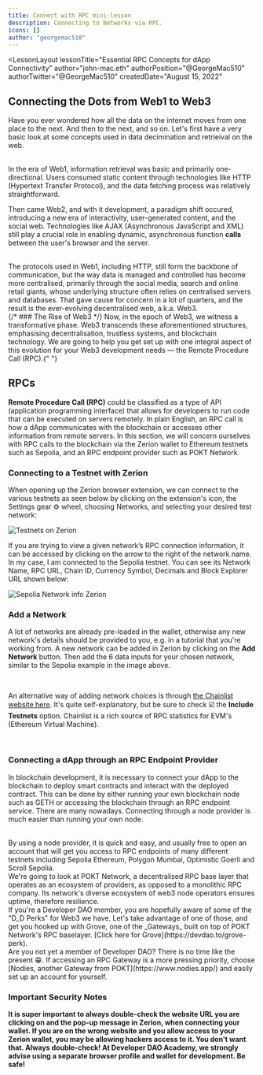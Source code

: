 ```yaml
---
title: Connect with RPC mini-lesson
description: Connecting to Networks via RPC.
icons: []
author: "georgemac510"
---
```



<LessonLayout
   lessonTitle="Essential RPC Concepts for dApp Connectivity" 
   author="john-mac.eth"
   authorPosition="@GeorgeMac510"
   authorTwitter="@GeorgeMac510"
   createdDate="August 15, 2022"
>

## Connecting the Dots from Web1 to Web3

Have you ever wondered how all the data on the internet moves from one place
to the next. And then to the next, and so on. Let's first have a very basic
look at some concepts used in data decimination and retrieival on the web.

<br />
In the era of Web1, information retrieval was basic and primarily one-directional. Users consumed static
content through technologies like HTTP (Hypertext Transfer Protocol), and the data fetching process was
relatively straightforward.
<br />

Then came Web2, and with it development, a paradigm shift occured, introducing a
new era of interactivity, user-generated content, and the social web. Technologies
like AJAX (Asynchronous JavaScript and XML) still play a crucial role in enabling
dynamic, asynchronous function **calls** between the user's browser and the server.

<br />
The protocols used in Web1, including HTTP, still form the backbone of communication, but the way data
is managed and controlled has become more centralised, primarily through the social media, search and
online retail giants, whose underlying structure often relies on centralised servers and databases. That
gave cause for concern in a lot of quarters, and the result is the ever-evolving decentralised web, a.k.a.
Web3.

<br />
{/* ### The Rise of Web3 */}
Now, in the epoch of Web3, we witness a transformative phase. Web3 transcends these aforementioned
structures, emphasising decentralisation, trustless systems, and blockchain technology. We are going
to help you get set up with one integral aspect of this evolution for your Web3 development needs —
the Remote Procedure Call (RPC).{" "}

## RPCs

**Remote Procedure Call (RPC)** could be classified as a type of API
(application programming interface) that allows for developers to run code that
can be executed on servers remotely. In plain English, an RPC call is how a dApp
communicates with the blockchain or accesses other information from remote
servers. In this section, we will concern ourselves with RPC calls to the
blockchain via the Zerion wallet to Ethereum testnets such as Sepolia, and an RPC
endpoint provider such as POKT Network.

### Connecting to a Testnet with Zerion

When opening up the Zerion browser extension, we can connect to the various
testnets as seen below by clicking on the extension's icon, the Settings gear ⚙️
wheel, choosing Networks, and selecting your desired test network:

![Testnets on Zerion](/assets/lessons/connect-with-rpc/test-networks-zerion.png)

If you are trying to view a given network’s RPC connection information, it can be
accessed by clicking on the arrow to the right of the network name. In my case,
I am connected to the Sepolia testnet. You can see its Network Name, RPC URL,
Chain ID, Currency Symbol, Decimals and Block Explorer URL shown below:

![Sepolia Network info Zerion](/assets/lessons/connect-with-rpc/sepolia-network-info-zerion.png)

### Add a Network

A lot of networks are already pre-loaded in the wallet, otherwise any new network's
details should be provided to you, e.g. in a tutorial that you're working from. A new
network can be added in Zerion by clicking on the **Add Network** button. Then
add the 6 data inputs for your chosen network, similar to the Sepolia example in the
image above.

<br />

An alternative way of adding network choices is through
[the Chainlist website here](https://chainlist.org/). It's quite self-explanatory,
but be sure to check ☑️ the **Include Testnets** option. Chainlist is a rich source
of RPC statistics for EVM's (Ethereum Virtual Machine).

<br />

### Connecting a dApp through an RPC Endpoint Provider

In blockchain development, it is necessary to connect your dApp to the
blockchain to deploy smart contracts and interact with the deployed contract.
This can be done by either running your own blockchain node such as GETH or
accessing the blockchain through an RPC endpoint service. There are many nowadays.
Connecting through a node provider is much easier than running your own node.

<br />
By using a node provider, it is quick and easy, and usually free to open an account that will get you
access to RPC endpoints of many different testnets including Sepolia Ethereum, Polygon Mumbai, Optimistic
Goerli and Scroll Sepolia.
<br />
We're going to look at POKT Network, a decentralised RPC base layer that operates as an ecosystem of
providers, as opposed to a monolithic RPC company. Its network's diverse ecosystem of web3 node operators
ensures uptime, therefore resilience.
<br />
If you're a Developer DAO member, you are hopefully aware of some of the "D_D Perks" for Web3 we have.
Let's take advantage of one of those, and get you hooked up with Grove, one of the _Gateways_ built on
top of POKT Network's RPC baselayer. [Click here for Grove](https://devdao.to/grove-perk).

<br />
Are you not yet a member of Developer DAO? There is no time like the present 😁. If accessing an RPC
Gateway is a more pressing priority, choose [Nodies, another Gateway from POKT](https://www.nodies.app/)
and easily set up an account for yourself.

### Important Security Notes

**It is super important to always double-check the website URL you are clicking
on and the pop-up message in Zerion, when connecting your wallet. If you are on
the wrong website and you allow access to your Zerion wallet, you may be allowing
hackers access to it. You don't want that. Always double-check! At Developer DAO
Academy, we strongly advise using a separate browser profile and wallet for
development. Be safe!**

</LessonLayout>
